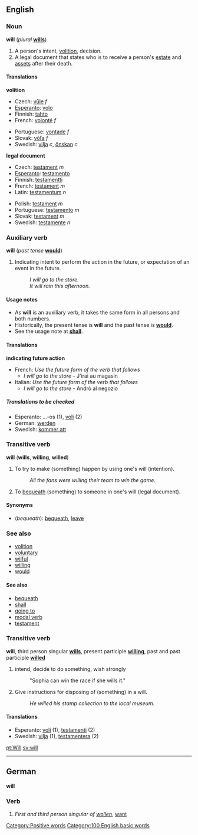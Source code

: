 {{See|Will}}
==English==
===Noun===
'''will''' (''plural'' '''[[wills]]''')

#A person's intent, [[volition]], decision.
#A legal document that states who is to receive a person's [[estate]] and [[asset]]s after their death.

====Translations====
'''volition'''
{{top}}
*Czech: [[vůle]] ''f''
*[[Esperanto]]: [[volo]]
*Finnish: [[tahto]]
*French: [[volonté]] ''f''
{{mid}}
*Portuguese: [[vontade]] ''f''
*Slovak: [[vôľa]] ''f''
*Swedish: [[vilja]] ''c'', [[önskan]] ''c''
{{bottom}}

'''legal document'''
{{top}}
*Czech: [[testament#Czech|testament]] ''m''
*[[Esperanto]]: [[testamento#Esperanto|testamento]]
*Finnish: [[testamentti]]
*French: [[testament#French|testament]] ''m''
*Latin:  [[testamentum]] ''n''
{{mid}}
*Polish: [[testament#Polish|testament]] ''m''
*Portuguese: [[testamento#Portuguese|testamento]] ''m''
*Slovak: [[testament#Slovak|testament]] ''m''
*Swedish: [[testamente]] ''n''
{{bottom}}

===Auxiliary verb===
'''will''' (''past tense'' '''[[would]]''')

#Indicating intent to perform the action in the future, or expectation of an event in the future.
#:''I will go to the store.''
#:''It will rain this afternoon.''
<!--There are actually many more meanings as an auxiliary verb.-->

====Usage notes====
*As '''will''' is an auxiliary verb, it takes the same form in all persons and both numbers.
*Historically, the present tense is '''will''' and the past tense is '''[[would]]'''.
*See the usage note at '''[[shall]]'''.

====Translations====

'''indicating future action'''
{{top}}
*French: ''Use the future form of the verb that follows''
**''I will go to the store'' - J'irai au magasin
*Italian: ''Use the future form of the verb that follows''
**''I will go to the store'' - Andrò al negozio
{{mid}}
{{bottom}}

=====Translations to be checked=====
<!--Remove this section once all of the translations below have been moved into the tables above.-->
{{checktrans}}

*Esperanto: ...-os (1), [[voli]] (2)
*German: [[werden]]
*Swedish: [[kommer att]]

===Transitive verb===
'''will''' ('''wills''', '''willing''', '''willed''')
#To try to make (something) happen by using one's will (intention).
#:''All the fans were willing their team to win the game.''
#To [[bequeath]] (something) to someone in one's will (legal document).

====Synonyms====
*(''bequeath''): [[bequeath]], [[leave]]

===See also===
*[[volition]]
*[[voluntary]]
*[[wilful]]
*[[willing]]
*[[would]]

====See also====
*[[bequeath]]
*[[shall]]
*[[going to]]
*[[modal verb]]
*[[testament]]


===Transitive verb===
'''will''', third person singular '''[[wills]]''', present participle '''[[willing]]''', past and past participle '''[[willed]]'''

# intend, decide to do something, wish strongly
#: "Sophia can win the race if she wills it."
# Give instructions for disposing of (something) in a will.
#:''He willed his stamp collection to the local museum.''

====Translations====

*Esperanto: [[voli]] (1), [[testamenti]] (2)
*Swedish: [[vilja]] (1), [[testamentera]] (2)

[[pt:Will]]
[[sv:will]]
[[Category:Positive words]]

----
==German==

'''will'''
===Verb===
# ''First and third person singular of [[wollen]]'', [[want]]
[[Category:100 English basic words]]